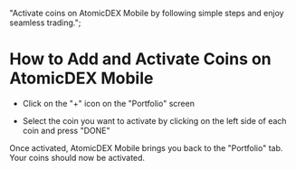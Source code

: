   "Activate coins on AtomicDEX Mobile by following simple steps and enjoy seamless trading.";


# How to Add and Activate Coins on AtomicDEX Mobile

*   Click on the "+" icon on the "Portfolio" screen

<OptimizedImage title="How to Add and Activate Coins on AtomicDEX Mobile" src={howToAdd1} classNaming="w-full" alt="How to Add and Activate Coins on AtomicDEX Mobile" />

*   Select the coin you want to activate by clicking on the left side of each coin and press "DONE"

<OptimizedImage title="How to Add and Activate Coins on AtomicDEX Mobile" src={howToAdd2} classNaming="w-full" alt="How to Add and Activate Coins on AtomicDEX Mobile" />

Once activated, AtomicDEX Mobile brings you back to the "Portfolio" tab. Your coins should now be activated.

<OptimizedImage title="How to Add and Activate Coins on AtomicDEX Mobile" src={howToAdd3} classNaming="w-full" alt="How to Add and Activate Coins on AtomicDEX Mobile" />
